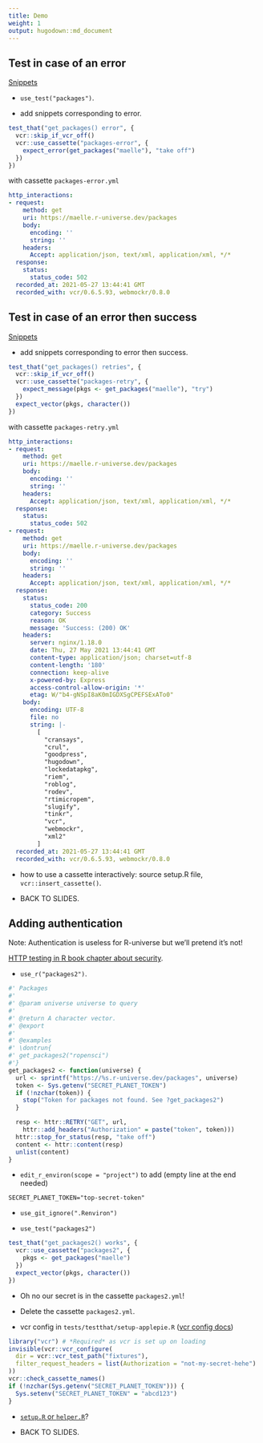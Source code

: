 ```yaml
---
title: Demo
weight: 1
output: hugodown::md_document
---
```



## Test in case of an error

[Snippets](/snippets/#tests-for-get_packages)

* `use_test("packages")`.

* add snippets corresponding to error.


```r

test_that("get_packages() error", {
  vcr::skip_if_vcr_off()
  vcr::use_cassette("packages-error", {
    expect_error(get_packages("maelle"), "take off")
  })
})
```

with cassette `packages-error.yml`

```yaml
http_interactions:
- request:
    method: get
    uri: https://maelle.r-universe.dev/packages
    body:
      encoding: ''
      string: ''
    headers:
      Accept: application/json, text/xml, application/xml, */*
  response:
    status:
      status_code: 502
  recorded_at: 2021-05-27 13:44:41 GMT
  recorded_with: vcr/0.6.5.93, webmockr/0.8.0

```

## Test in case of an error then success

[Snippets](/snippets/#tests-for-get_packages)

* add snippets corresponding to error then success.

```r
test_that("get_packages() retries", {
  vcr::skip_if_vcr_off()
  vcr::use_cassette("packages-retry", {
    expect_message(pkgs <- get_packages("maelle"), "try")
  })
  expect_vector(pkgs, character())
})

```

with cassette `packages-retry.yml`

```yaml
http_interactions:
- request:
    method: get
    uri: https://maelle.r-universe.dev/packages
    body:
      encoding: ''
      string: ''
    headers:
      Accept: application/json, text/xml, application/xml, */*
  response:
    status:
      status_code: 502
- request:
    method: get
    uri: https://maelle.r-universe.dev/packages
    body:
      encoding: ''
      string: ''
    headers:
      Accept: application/json, text/xml, application/xml, */*
  response:
    status:
      status_code: 200
      category: Success
      reason: OK
      message: 'Success: (200) OK'
    headers:
      server: nginx/1.18.0
      date: Thu, 27 May 2021 13:44:41 GMT
      content-type: application/json; charset=utf-8
      content-length: '180'
      connection: keep-alive
      x-powered-by: Express
      access-control-allow-origin: '*'
      etag: W/"b4-gNSpI8aK0mIGDXSgCPEFSExATo0"
    body:
      encoding: UTF-8
      file: no
      string: |-
        [
          "cransays",
          "crul",
          "goodpress",
          "hugodown",
          "lockedatapkg",
          "riem",
          "roblog",
          "rodev",
          "rtimicropem",
          "slugify",
          "tinkr",
          "vcr",
          "webmockr",
          "xml2"
        ]
  recorded_at: 2021-05-27 13:44:41 GMT
  recorded_with: vcr/0.6.5.93, webmockr/0.8.0

```

* how to use a cassette interactively: source setup.R file, `vcr::insert_cassette()`.

* BACK TO SLIDES.

## Adding authentication

Note: Authentication is useless for R-universe but we'll pretend it's not!

[HTTP testing in R book chapter about security](https://books.ropensci.org/http-testing/security-chapter.html).

* `use_r("packages2")`.


```r
#' Packages
#'
#' @param universe universe to query
#'
#' @return A character vector.
#' @export
#'
#' @examples
#' \dontrun{
#' get_packages2("ropensci")
#'}
get_packages2 <- function(universe) {
  url <- sprintf("https://%s.r-universe.dev/packages", universe)
  token <- Sys.getenv("SECRET_PLANET_TOKEN")
  if (!nzchar(token)) {
    stop("Token for packages not found. See ?get_packages2")
  }

  resp <- httr::RETRY("GET", url,
    httr::add_headers("Authorization" = paste("token", token)))
  httr::stop_for_status(resp, "take off")
  content <- httr::content(resp)
  unlist(content)
}
```

* `edit_r_environ(scope = "project")` to add (empty line at the end needed)

```
SECRET_PLANET_TOKEN="top-secret-token"

```

* `use_git_ignore(".Renviron")`

* `use_test("packages2")`

```r
test_that("get_packages2() works", {
  vcr::use_cassette("packages2", {
    pkgs <- get_packages("maelle")
  })
  expect_vector(pkgs, character())
})
```

* Oh no our secret is in the cassette `packages2.yml`! 

* Delete the cassette `packages2.yml`.

* vcr config in `tests/testthat/setup-applepie.R` ([vcr config docs](https://docs.ropensci.org/vcr/articles/configuration.html#filter-sensitive-data))

```r
library("vcr") # *Required* as vcr is set up on loading
invisible(vcr::vcr_configure(
  dir = vcr::vcr_test_path("fixtures"),
  filter_request_headers = list(Authorization = "not-my-secret-hehe")
))
vcr::check_cassette_names()
if (!nzchar(Sys.getenv("SECRET_PLANET_TOKEN"))) {
  Sys.setenv("SECRET_PLANET_TOKEN" = "abcd123")
}
```

* [`setup.R` or `helper.R`](https://blog.r-hub.io/2020/11/18/testthat-utility-belt/#code-called-in-your-tests)?

* BACK TO SLIDES.
